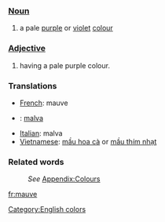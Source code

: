 ===[[Noun]]===
#a pale [[purple]] or [[violet]] [[color|colour]]
===[[Adjective]]===
#having a pale purple colour. 

===Translations===

* [[French]]: mauve
* {{io}} : [[malva]]
* [[Italian]]: malva
* [[Vietnamese]]: [[mầu hoa cà]] or [[mầu thím nhạt]]

===Related words===
:''See'' [[Wiktionary_Appendix:Colours|Appendix:Colours]]

[[Category:English colors]]

[[fr:mauve]]